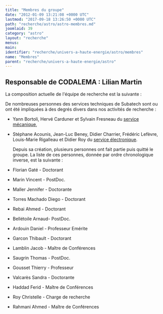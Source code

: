 ```yaml
---
title: "Membres du groupe"
date: "2012-01-09 13:21:08 +0000 UTC"
lastmod: "2017-09-18 13:26:50 +0000 UTC"
path: "recherche/astro/astro-membres.md"
joomlaid: 39
category: "astro"
layout: "recherche"
menus:
main:
identifier: "recherche/univers-a-haute-energie/astro/membres"
name: "Membres"
parent: "recherche/univers-a-haute-energie/astro"
---
```



**Responsable de CODALEMA : Lilian Martin**
-------------------------------------------

La composition actuelle de l'équipe de recherche est la suivante :

<Members group="astro"/>

De nombreuses personnes des services techniques de Subatech sont ou ont été impliquées à des degrés divers dans nos activités de recherche :

*   Yann Bortoli, Hervé Carduner et Sylvain Fresneau du [service mécanique](/services-techniques-et-administration/mecanique/presentation),
*   Stéphane Acounis, Jean-Luc Beney, Didier Charrier, Frédéric Lefèvre, Louis-Marie Rigalleau et Didier Roy du [service électronique](/services-techniques-et-administration/electronique/service-electronique).

    Depuis sa création, plusieurs personnes ont fait partie puis quitté le groupe. La liste de ces personnes, donnée par ordre chronologique inverse, est la suivante :

*   Florian Gaté - Doctorant
*   Marin Vincent - PostDoc.
*   Maller Jennifer - Doctorante
*   Torres Machado Diego - Doctorant
*   Rebai Ahmed - Doctorant
*   Bellétoile Arnaud- PostDoc.
*   Ardouin Daniel - Professeur Emérite
*   Garcon Thibault - Doctorant
*   Lamblin Jacob - Maître de Conférences
*   Saugrin Thomas - PostDoc.
*   Gousset Thierry - Professeur
*   Valcarès Sandra - Doctorante
*   Haddad Ferid - Maître de Conférences
*   Roy Christelle - Charge de recherche
*   Rahmani Ahmed - Maître de Conférences
